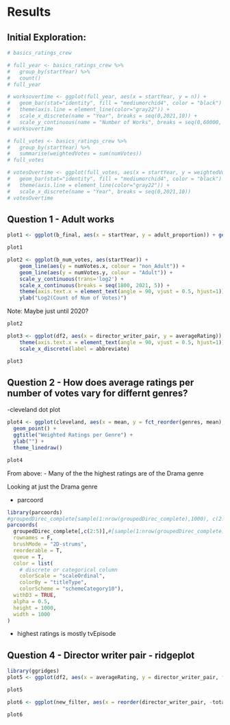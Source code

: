 # Results

## Initial Exploration:
```r
# basics_ratings_crew
```   

```r
# full_year <- basics_ratings_crew %>%
#   group_by(startYear) %>%
#   count()
# full_year
```

```r
# worksovertime <- ggplot(full_year, aes(x = startYear, y = n)) +
#   geom_bar(stat="identity", fill = "mediumorchid4", color = "black") +
#   theme(axis.line = element_line(color="gray22")) +
#   scale_x_discrete(name = "Year", breaks = seq(0,2021,10)) + 
#   scale_y_continuous(name = "Number of Works", breaks = seq(0,60000, 10000)) 
# worksovertime
```

```r
# full_votes <- basics_ratings_crew %>%
#   group_by(startYear) %>%
#   summarise(weightedVotes = sum(numVotes))
# full_votes
```

```r
# votesOvertime <- ggplot(full_votes, aes(x = startYear, y = weightedVotes)) +
#   geom_bar(stat="identity", fill = "mediumorchid4", color = "black") +
#   theme(axis.line = element_line(color="gray22")) +
#   scale_x_discrete(name = "Year", breaks = seq(0,2021,10))
# votesOvertime
```

## Question 1 - Adult works

```r
plot1 <- ggplot(b_final, aes(x = startYear, y = adult_proportion)) + geom_line() + scale_x_continuous(breaks = seq(1800, 2021, 3)) + theme(axis.text.x = element_text(angle = 90, vjust = 0.5, hjust=1))
```

```r
plot1 
```

```r
plot2 <- ggplot(b_num_votes, aes(startYear)) + 
    geom_line(aes(y = numVotes.x, colour = "non_Adult")) + 
    geom_line(aes(y = numVotes.y, colour = "Adult")) + 
    scale_y_continuous(trans='log2') + 
    scale_x_continuous(breaks = seq(1800, 2021, 5)) + 
    theme(axis.text.x = element_text(angle = 90, vjust = 0.5, hjust=1)) + 
    ylab("Log2(Count of Num of Votes)")
```

Note: Maybe just until 2020?
```r
plot2
```

```r
plot3 <- ggplot(df2, aes(x = director_writer_pair, y = averageRating)) + geom_boxplot() + 
    theme(axis.text.x = element_text(angle = 90, vjust = 0.5, hjust=1)) + 
    scale_x_discrete(label = abbreviate)
```

```r
plot3
```

## Question 2 - How does average ratings per number of votes vary for differnt genres?

-cleveland dot plot
```r
plot4 <- ggplot(cleveland, aes(x = mean, y = fct_reorder(genres, mean), color = titleType)) +
  geom_point() +
  ggtitle("Weighted Ratings per Genre") +
  ylab("") +
  theme_linedraw()

plot4
```

From above:
- Many of the the highest ratings are of the Drama genre


Looking at just the Drama genre


- parcoord
```r
library(parcoords)
#groupedDirec_complete[sample(1:nrow(groupedDirec_complete),1000), c(2:5)]
parcoords(
  groupedDirec_complete[,c(2:5)],#[sample(1:nrow(groupedDirec_complete),1000), c(2:5)], 
  rownames = F, 
  brushMode = "2D-strums", 
  reorderable = T, 
  queue = T, 
  color = list(
    # discrete or categorical column
    colorScale = "scaleOrdinal",
    colorBy = "titleType",
    colorScheme = "schemeCategory10"),
  withD3 = TRUE,
  alpha = 0.5,
  height = 1000,
  width = 1000
)

```
- highest ratings is mostly tvEpisode


## Question 4 - Director writer pair - ridgeplot
```r
library(ggridges)
plot5 <- ggplot(df2, aes(x = averageRating, y = director_writer_pair, fill = titleType)) + geom_density_ridges()
```

```r
plot5
```

```r
plot6 <- ggplot(new_filter, aes(x = reorder(director_writer_pair, -totalVotes), y = totalVotes, fill = titleType)) + geom_bar(stat = 'identity') + theme(axis.text.x = element_text(angle = 90, vjust = 0.5, hjust=1)) + scale_x_discrete(label=abbreviate)
```

```r
plot6
```
